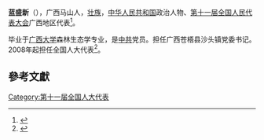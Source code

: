 '''蓝盛新'''（{{bd|1973年||}}），广西马山人，[[壮族|壮族]]，[[中华人民共和国|中华人民共和国]]政治人物、[[第十一届全国人民代表大会|第十一届全国人民代表大会]]广西地区代表<ref>{{cite web|author=新华网|title=第十一届全国人大代表|url=http://news.xinhuanet.com/ziliao/2008-03/03/content_7708230.htm?node=36628|publisher=新华网|accessdate=2014-01-07}}</ref>。

毕业于[[广西大学|广西大学]]森林生态学专业，是[[中共|中共]]党员。担任广西苍梧县沙头镇党委书记。2008年起担任全国人大代表<ref>{{cite news|title=全国人大代表信息-蓝盛新|url= http://210.82.31.1:8084/delegate/viewDelegate.action?dbid=112030|accessdate=2013-04-05|newspaper=全国人大网|archive-url=https://web.archive.org/web/20140522092639/http://www.npc.gov.cn/delegate/viewDelegate.action?dbid=112030|archive-date=2014-05-22|dead-url=yes}}</ref>。

==參考文獻==
{{reflist}}
[[Category:第十一届全国人大代表|Category:第十一届全国人大代表]]
